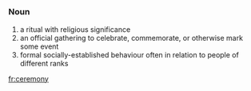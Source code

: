 =={{en}}==
===Noun===
# a ritual with religious significance
# an official gathering to celebrate, commemorate, or otherwise mark some event
# formal socially-established behaviour often in relation to people of different ranks

[[fr:ceremony]]